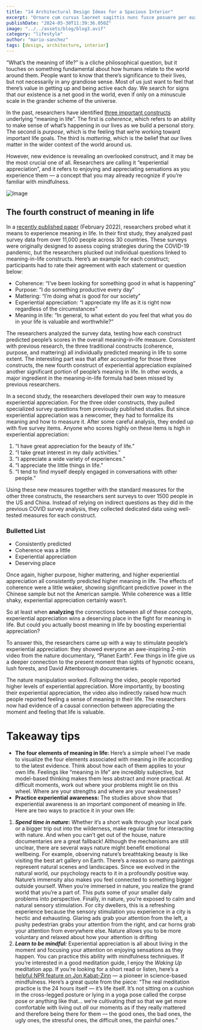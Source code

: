 ```yaml
---
title: "14 Architectural Design Ideas for a Spacious Interior"
excerpt: "Ornare cum cursus laoreet sagittis nunc fusce posuere per euismod dis vehicula a, semper fames lacus maecenas dictumst pulvinar neque enim non potenti. Torquent hac sociosqu eleifend potenti."
publishDate: "2024-05-30T11:39:36.050Z"
image: "../../assets/blog/blog3.avif"
category: "lifestyle"
author: "mario-sanchez"
tags: [design, architecture, interior]
---
```



<Table client:only />

“What’s the meaning of life?” is a cliche philosophical question, but it touches on something fundamental about how humans relate to the world around them. People want to know that there’s significance to their lives, but not necessarily in any grandiose sense. Most of us just want to feel that there’s value in getting up and being active each day. We search for signs that our existence is a net good in the world, even if only on a minuscule scale in the grander scheme of the universe.

In the past, researchers have identified [three important constructs](https://pubmed.ncbi.nlm.nih.gov/30614732/) underlying “meaning in life”. The first is _coherence_, which refers to an ability to make sense of what’s happening in our lives as we build a personal story. The second is _purpose_, which is the feeling that we’re working toward important life goals. The third is _mattering_, which is the belief that our lives matter in the wider context of the world around us.

However, new evidence is revealing an overlooked construct, and it may be the most crucial one of all. Researchers are calling it “experiential appreciation”, and it refers to enjoying and appreciating sensations as you experience them — a concept that you may already recognize if you’re familiar with mindfulness.

![Image](https://cdn.sanity.io/images/cijrdavx/production/4b0860eea675e1ebbb0bf25fbff6db2534cfb611-5184x3348.jpg?w=650&q=75&fit=clip&auto=format)

## The fourth construct of meaning in life

In a [recently published paper](https://www.nature.com/articles/s41562-021-01283-6.pdf) (February 2022), researchers probed what it means to experience meaning in life. In their first study, they analyzed past survey data from over 11,000 people across 30 countries. These surveys were originally designed to assess coping strategies during the COVID-19 pandemic, but the researchers plucked out individual questions linked to meaning-in-life constructs. Here’s an example for each construct; participants had to rate their agreement with each statement or question below:

- Coherence: “I’ve been looking for something good in what is happening”
- Purpose: “I do something productive every day”
- Mattering: “I’m doing what is good for our society”
- Experiential appreciation: “I appreciate my life as it is right now regardless of the circumstances”
- Meaning in life: “In general, to what extent do you feel that what you do in your life is valuable and worthwhile?”

The researchers analyzed the survey data, testing how each construct predicted people’s scores in the overall meaning-in-life measure. Consistent with previous research, the three traditional constructs (coherence, purpose, and mattering) all individually predicted meaning in life to some extent. The interesting part was that after accounting for those three constructs, the new fourth construct of experiential appreciation explained another significant portion of people’s meaning in life. In other words, a major ingredient in the meaning-in-life formula had been missed by previous researchers.

In a second study, the researchers developed their own way to measure experiential appreciation. For the three older constructs, they pulled specialized survey questions from previously published studies. But since experiential appreciation was a newcomer, they had to formalize its meaning and how to measure it. After some careful analysis, they ended up with five survey items. Anyone who scores highly on these items is high in experiential appreciation:

1.  “I have great appreciation for the beauty of life.”
2.  “I take great interest in my daily activities.”
3.  “I appreciate a wide variety of experiences.”
4.  “I appreciate the little things in life.”
5.  “I tend to find myself deeply engaged in conversations with other people.”

Using these new measures together with the standard measures for the other three constructs, the researchers sent surveys to over 1500 people in the US and China. Instead of relying on indirect questions as they did in the previous COVID survey analysis, they collected dedicated data using well-tested measures for each construct.

### Bulletted List

- Consistently predicted
- Coherence was a little
- Experiential appreciation
- Deserving place

Once again, higher purpose, higher mattering, and higher experiential appreciation all consistently predicted higher meaning in life. The effects of coherence were a little weaker, showing significant predictive power in the Chinese sample but not the American sample. While coherence was a little shaky, experiential appreciation certainly wasn’t.

So at least when **analyzing** the connections between all of these _concepts_, experiential appreciation wins a deserving place in the fight for meaning in life. But could you actually boost meaning in life by boosting experiential appreciation?

To answer this, the researchers came up with a way to stimulate people’s experiential appreciation: they showed everyone an awe-inspiring 2-min video from the nature documentary, “Planet Earth”. Few things in life give us a deeper connection to the present moment than sights of hypnotic oceans, lush forests, and David Attenborough documentaries.

The nature manipulation worked. Following the video, people reported higher levels of experiential appreciation. More importantly, by boosting their experiential appreciation, the video also indirectly raised how much people reported feeling a sense of meaning in their life. The researchers now had evidence of a causal connection between appreciating the moment and feeling that life is valuable.

# Takeaway tips

- **The four elements of meaning in life:** Here’s a simple wheel I’ve made to visualize the four elements associated with meaning in life according to the latest evidence. Think about how each of them applies to your own life. Feelings like “meaning in life” are incredibly subjective, but model-based thinking makes them less abstract and more practical. At difficult moments, work out where your problems might lie on this wheel. Where are your strengths and where are your weaknesses?
- **Practice experiential awareness:** The studies above show that experiential awareness is an important component of meaning in life. Here are two ways to practice it in your own life:

1.  **_Spend time in nature_:** Whether it’s a short walk through your local park or a bigger trip out into the wilderness, make regular time for interacting with nature. And when you can’t get out of the house, nature documentaries are a great fallback! Although the mechanisms are still unclear, there are several ways nature might benefit emotional wellbeing. For example, observing nature’s breathtaking beauty is like visiting the best art gallery on Earth. There’s a reason so many paintings represent natural scenes and landscapes. Since we evolved in the natural world, our psychology reacts to it in a profoundly positive way. Nature’s immensity also makes you feel connected to something bigger outside yourself. When you’re immersed in nature, you realize the grand world that you’re a part of. This puts some of your smaller daily problems into perspective. Finally, in nature, you’re exposed to calm and natural sensory stimulation. For city dwellers, this is a refreshing experience because the sensory stimulation you experience in a city is hectic and exhausting. Glaring ads grab your attention from the left, a pushy pedestrian grabs your attention from the right, and car horns grab your attention from everywhere else. Nature allows you to be more voluntary and relaxed about how your attention is drifting
2.  **_Learn to be mindful:_** Experiential appreciation is all about living in the moment and focusing your attention on enjoying sensations as they happen. You can practice this ability with mindfulness techniques. If you’re interested in a good meditation guide, I enjoy the _Waking Up_ meditation app. If you’re looking for a short read or listen, here’s a [helpful NPR feature on Jon Kabat-Zinn](https://www.npr.org/2021/12/21/1066585316/mindfulness-meditation-with-john-kabat-zinn) — a pioneer in science-based mindfulness. Here’s a great quote from the piece: “The real meditation practice is the 24 hours itself — it’s life itself. It’s not sitting on a cushion in the cross-legged posture or lying in a yoga pose called the corpse pose or anything like that… we’re cultivating _that_ so that we get more comfortable with living out _all_ our moments as if they really mattered and therefore being there for them — the good ones, the bad ones, the ugly ones, the stressful ones, the difficult ones, the painful ones.”
